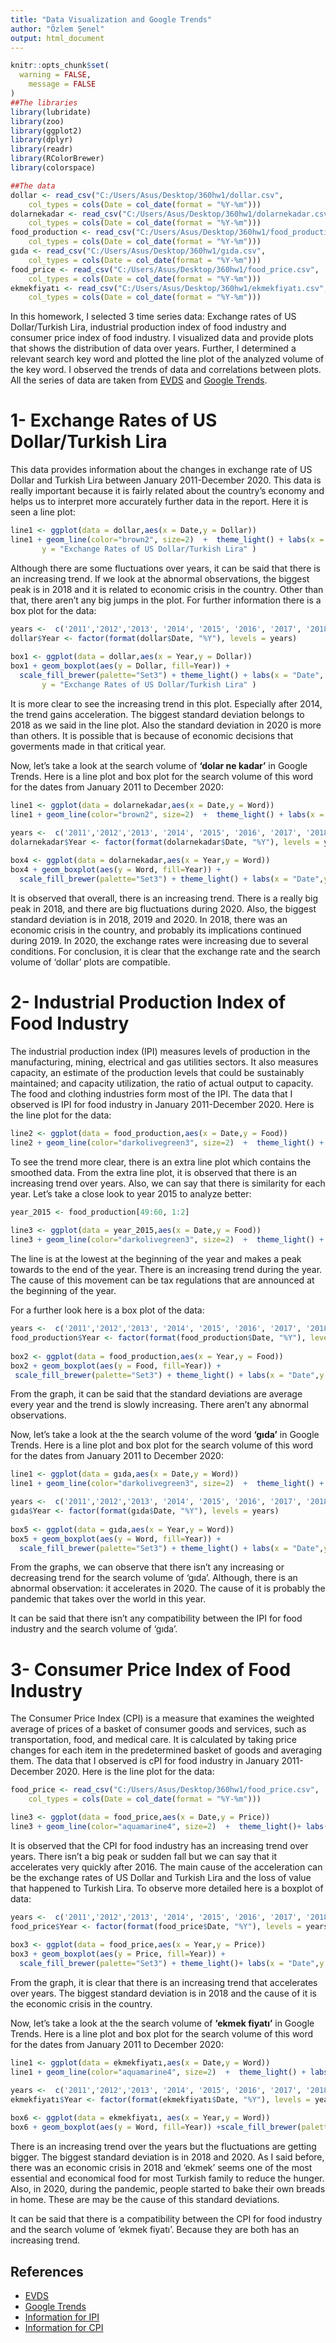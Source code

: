 ```yaml
---
title: "Data Visualization and Google Trends"
author: "Özlem Şenel"
output: html_document
---
```


```r
knitr::opts_chunk$set(
  warning = FALSE,
	message = FALSE
)
##The libraries
library(lubridate)
library(zoo)
library(ggplot2)
library(dplyr)
library(readr)
library(RColorBrewer)
library(colorspace)

##The data
dollar <- read_csv("C:/Users/Asus/Desktop/360hw1/dollar.csv", 
    col_types = cols(Date = col_date(format = "%Y-%m")))
dolarnekadar <- read_csv("C:/Users/Asus/Desktop/360hw1/dolarnekadar.csv", 
    col_types = cols(Date = col_date(format = "%Y-%m")))
food_production <- read_csv("C:/Users/Asus/Desktop/360hw1/food_production.csv", 
    col_types = cols(Date = col_date(format = "%Y-%m")))
gıda <- read_csv("C:/Users/Asus/Desktop/360hw1/gıda.csv", 
    col_types = cols(Date = col_date(format = "%Y-%m")))
food_price <- read_csv("C:/Users/Asus/Desktop/360hw1/food_price.csv", 
    col_types = cols(Date = col_date(format = "%Y-%m")))
ekmekfiyatı <- read_csv("C:/Users/Asus/Desktop/360hw1/ekmekfiyatı.csv", 
    col_types = cols(Date = col_date(format = "%Y-%m")))

```
In this homework, I selected 3 time series data: Exchange rates of US Dollar/Turkish Lira, industrial production index of food industry and consumer price index of food industry. I visualized data and provide plots that shows the distribution of data over years. Further, I determined a relevant search key word and plotted the line plot of the analyzed volume of the key word. I observed the trends of data and correlations between plots. All the series of data are taken from [EVDS](https://evds2.tcmb.gov.tr/index.php) and [Google Trends](https://trends.google.com/trends/?geo=US).


# 1- Exchange Rates of US Dollar/Turkish Lira
This data provides information about the changes in exchange rate of US Dollar and Turkish Lira between January 2011-December 2020. This data is really important because it is fairly related about the country's economy and helps us to interpret more accurately further data in the report. Here it is seen a line plot: 

```r
line1 <- ggplot(data = dollar,aes(x = Date,y = Dollar))
line1 + geom_line(color="brown2", size=2)  +  theme_light() + labs(x = "Date",
       y = "Exchange Rates of US Dollar/Turkish Lira" )

```

Although there are some fluctuations over years, it can be said that there is an increasing trend. If we look at the abnormal observations, the biggest peak is in 2018 and it is related to economic crisis in the country. Other than that, there aren't any big jumps in the plot. For further information there is a box plot for the data:

```r
years <-  c('2011','2012','2013', '2014', '2015', '2016', '2017', '2018', '2019', '2020')
dollar$Year <- factor(format(dollar$Date, "%Y"), levels = years)
                      
box1 <- ggplot(data = dollar,aes(x = Year,y = Dollar))
box1 + geom_boxplot(aes(y = Dollar, fill=Year)) +
  scale_fill_brewer(palette="Set3") + theme_light() + labs(x = "Date",
       y = "Exchange Rates of US Dollar/Turkish Lira" )

```

It is more clear to see the increasing trend in this plot. Especially after 2014, the trend gains acceleration. The biggest standard deviation belongs to 2018 as we said in the line plot. Also the standard deviation in 2020 is more than others. It is possible that is because of economic decisions that goverments made in that critical year.

Now, let's take a look at the search volume of **'dolar ne kadar'** in Google Trends. Here is a line plot and box plot for the search volume of this word for the dates from January 2011 to December 2020:

```r
line1 <- ggplot(data = dolarnekadar,aes(x = Date,y = Word))
line1 + geom_line(color="brown2", size=2)  +  theme_light() + labs(x = "Date",y = "Search Volume of the Key Word")
```

```r
years <-  c('2011','2012','2013', '2014', '2015', '2016', '2017', '2018', '2019', '2020')
dolarnekadar$Year <- factor(format(dolarnekadar$Date, "%Y"), levels = years)
                      
box4 <- ggplot(data = dolarnekadar,aes(x = Year,y = Word))
box4 + geom_boxplot(aes(y = Word, fill=Year)) +
  scale_fill_brewer(palette="Set3") + theme_light() + labs(x = "Date",y = "Search Volume of the Key Word")
```

It is observed that overall, there is an increasing trend. There is a really big peak in 2018, and there are big fluctuations during 2020. Also, the biggest standard deviation is in 2018, 2019 and 2020. In 2018, there was an economic crisis in the country, and probably its implications continued during 2019. In 2020, the exchange rates were increasing due to several conditions. For conclusion, it is clear that the exchange rate and the search volume of 'dollar' plots are compatible.

# 2- Industrial Production Index of Food Industry 

 The industrial production index (IPI) measures levels of production in the manufacturing, mining, electrical and gas utilities sectors. It also measures capacity, an estimate of the production levels that could be sustainably maintained; and capacity utilization, the ratio of actual output to capacity. The food and clothing industries form most of the IPI. The data that I observed is IPI for food industry in January 2011-December 2020. Here is the line plot for the data:

```r
line2 <- ggplot(data = food_production,aes(x = Date,y = Food))
line2 + geom_line(color="darkolivegreen3", size=2)  +  theme_light() + geom_smooth(color="black", linetype="longdash", se = FALSE) + labs(x = "Date",y = "Industrial Production Index of Food Industry")

```

To see the trend more clear, there is an extra line plot which contains the smoothed data. From the extra line plot, it is observed that there is an increasing trend over years. Also, we can say that there is similarity for each year. Let's take a close look to year 2015 to analyze better:

```r
year_2015 <- food_production[49:60, 1:2]
                      
line3 <- ggplot(data = year_2015,aes(x = Date,y = Food))
line3 + geom_line(color="darkolivegreen3", size=2)  +  theme_light() + labs(x = "Date",y = "Industrial Production Index of Food Industry in 2015")
```

The line is at the lowest at the beginning of the year and makes a peak towards to the end of the year. There is an increasing trend during the year. The cause of this movement can be tax regulations that are announced at the beginning of the year.

For a further look here is a box plot of the data:

```r
years <-  c('2011','2012','2013', '2014', '2015', '2016', '2017', '2018', '2019', '2020')
food_production$Year <- factor(format(food_production$Date, "%Y"), levels = years)
                      
box2 <- ggplot(data = food_production,aes(x = Year,y = Food))
box2 + geom_boxplot(aes(y = Food, fill=Year)) +
 scale_fill_brewer(palette="Set3") + theme_light() + labs(x = "Date",y = "Industrial Production Index of Food Industry")

```

From the graph, it can be said that the standard deviations are average every year and the trend is slowly increasing. There aren't any abnormal observations.

Now, let's take a look at the the search volume of the word **'gıda'** in Google Trends. Here is a line plot and box plot for the search volume of this word for the dates from January 2011 to December 2020:

```r
line1 <- ggplot(data = gıda,aes(x = Date,y = Word))
line1 + geom_line(color="darkolivegreen3", size=2)  +  theme_light() + labs(x = "Date",y = "Search Volume of the Key Word")
```

```r
years <-  c('2011','2012','2013', '2014', '2015', '2016', '2017', '2018', '2019', '2020')
gıda$Year <- factor(format(gıda$Date, "%Y"), levels = years)
                      
box5 <- ggplot(data = gıda,aes(x = Year,y = Word))
box5 + geom_boxplot(aes(y = Word, fill=Year)) +
  scale_fill_brewer(palette="Set3") + theme_light() + labs(x = "Date",y = "Search Volume of the Key Word")

```

From the graphs, we can observe that there isn't any increasing or decreasing trend for the search volume of 'gıda'. Although, there is an abnormal observation: it accelerates in 2020. The cause of it is probably the pandemic that takes over the world in this year.

It can be said that there isn't any compatibility between the IPI for food industry and the search volume of 'gıda'.

# 3- Consumer Price Index of Food Industry

The Consumer Price Index (CPI) is a measure that examines the weighted average of prices of a basket of consumer goods and services, such as transportation, food, and medical care. It is calculated by taking price changes for each item in the predetermined basket of goods and averaging them. The data that I observed is cPI for food industry in January 2011-December 2020. Here is the line plot for the data:

```r
food_price <- read_csv("C:/Users/Asus/Desktop/360hw1/food_price.csv", 
    col_types = cols(Date = col_date(format = "%Y-%m")))

line3 <- ggplot(data = food_price,aes(x = Date,y = Price))
line3 + geom_line(color="aquamarine4", size=2)  +  theme_light()+ labs(x = "Date",y = "Consumer Price Index of Food Industry")  
```

It is observed that the CPI for food industry has an increasing trend over years. There isn't a big peak or sudden fall but we can say that it accelerates very quickly after 2016. The main cause of the acceleration can be the exchange rates of US Dollar and Turkish Lira and the loss of value that happened to Turkish Lira. To observe more detailed here is a boxplot of data:

```r
years <-  c('2011','2012','2013', '2014', '2015', '2016', '2017', '2018', '2019', '2020')
food_price$Year <- factor(format(food_price$Date, "%Y"), levels = years)
                      
box3 <- ggplot(data = food_price,aes(x = Year,y = Price))
box3 + geom_boxplot(aes(y = Price, fill=Year)) +
  scale_fill_brewer(palette="Set3") + theme_light()+ labs(x = "Date",y = "Consumer Price Index of Food Industry")
```

From the graph, it is clear that there is an increasing trend that accelerates over years. The biggest standard deviation is in 2018 and the cause of it is the economic crisis in the country. 

Now, let's take a look at the the search volume of **'ekmek fiyatı'** in Google Trends. Here is a line plot and box plot for the search volume of this word for the dates from January 2011 to December 2020:

```r
line1 <- ggplot(data = ekmekfiyatı,aes(x = Date,y = Word))
line1 + geom_line(color="aquamarine4", size=2)  +  theme_light() + labs(x = "Date",y = "Search Volume of the Key Word")
```

```r
years <-  c('2011','2012','2013', '2014', '2015', '2016', '2017', '2018', '2019', '2020')
ekmekfiyatı$Year <- factor(format(ekmekfiyatı$Date, "%Y"), levels = years)
                      
box6 <- ggplot(data = ekmekfiyatı, aes(x = Year,y = Word))
box6 + geom_boxplot(aes(y = Word, fill=Year)) +scale_fill_brewer(palette="Set3") + theme_light() + labs(x = "Date",y = "Search Volume of the Key Word")
```

There is an increasing trend over the years but the fluctuations are getting bigger. The biggest standard deviation is in 2018 and 2020. As I said before, there was an economic crisis in 2018 and 'ekmek' seems one of the most essential and economical food for most Turkish family to reduce the hunger. Also, in 2020, during the pandemic, people started to bake their own breads in home. These are may be the cause of this standard deviations.

It can be said that there is a compatibility between the CPI for food industry and the search volume of 'ekmek fiyatı'. Because they are both has an increasing trend.


## References
+ [EVDS](https://evds2.tcmb.gov.tr/index.php)
+ [Google Trends](https://trends.google.com/trends/?geo=US)
+ [Information for IPI](https://www.investopedia.com/terms/i/ipi.asp#:~:text=The%20industrial%20production%20index%20(IPI)%20measures%20levels%20of%20production%20and,the%20end%20of%20every%20March.)
+ [Information for CPI](https://www.investopedia.com/terms/c/consumerpriceindex.asp)
